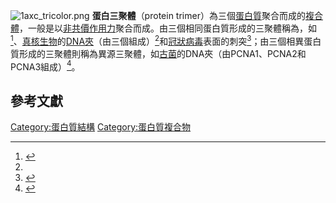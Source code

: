 [[File:1axc_tricolor.png|thumb]]
'''蛋白三聚體'''（protein trimer）為三個[[蛋白質|蛋白質]]聚合而成的[[蛋白質複合體|複合體]]，一般是以[[非共價作用力|非共價作用力]]聚合而成。由三個相同蛋白質形成的三聚體稱為{{le|同源三聚體|Homotrimer}}，如{{le|第三型膠原蛋白|Collagen, type III, alpha 1}}<ref name="KuivaniemiTromp2019">{{cite journal|last1=Kuivaniemi|first1=Helena|last2=Tromp|first2=Gerard|title=Type III collagen (COL3A1): Gene and protein structure, tissue distribution, and associated diseases|journal=Gene|volume=707|year=2019|pages=151–171|issn=03781119|doi=10.1016/j.gene.2019.05.003}}</ref>、[[真核生物|真核生物]]的[[DNA夾|DNA夾]]（由三個{{le|增殖細胞核抗原|Proliferating cell nuclear antigen}}組成）<ref name="MoldovanPfander2007"/>和[[冠狀病毒|冠狀病毒]]表面的刺突<ref name="WallsTortorici2016">{{cite journal|last1=Walls|first1=Alexandra C.|last2=Tortorici|first2=M. Alejandra|last3=Bosch|first3=Berend-Jan|last4=Frenz|first4=Brandon|last5=Rottier|first5=Peter J. M.|last6=DiMaio|first6=Frank|last7=Rey|first7=Félix A.|last8=Veesler|first8=David|title=Cryo-electron microscopy structure of a coronavirus spike glycoprotein trimer|journal=Nature|volume=531|issue=7592|year=2016|pages=114–117|issn=0028-0836|doi=10.1038/nature16988}}</ref>；由三個相異蛋白質形成的三聚體則稱為異源三聚體，如[[古菌|古菌]]的DNA夾（由PCNA1、PCNA2和PCNA3組成）<ref name="MoldovanPfander2007">{{cite journal|last1=Moldovan|first1=George-Lucian|last2=Pfander|first2=Boris|last3=Jentsch|first3=Stefan|title=PCNA, the Maestro of the Replication Fork|journal=Cell|volume=129|issue=4|year=2007|pages=665–679|issn=00928674|doi=10.1016/j.cell.2007.05.003}}</ref>。

==參考文獻==
{{portal|分子與細胞生物學}}
{{Reflist|2}}
[[Category:蛋白質結構|Category:蛋白質結構]]
[[Category:蛋白質複合物|Category:蛋白質複合物]]
